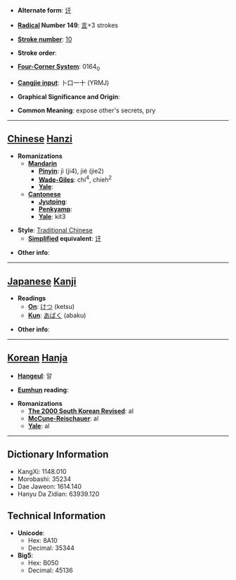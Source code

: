 * '''Alternate form''': [[讦]]

* '''[[Wiktionary:Chinese radical index| Radical]] Number 149''': [[Wiktionary:Chinese radical index 言|言]]+3 strokes

* '''[[Wiktionary:Chinese total strokes index|Stroke number]]''': [[Wiktionary:Chinese total strokes index 10|10]]

* '''Stroke order''': 

* '''[[Wiktionary:Chinese four corner index|Four-Corner System]]''': 0164<sub>0</sub>

* '''[[Wiktionary:Chinese Cangjie index|Cangjie input]]''': 卜口一十 (YRMJ)

* '''Graphical Significance and Origin''': 

* '''Common Meaning''': expose other's secrets, pry

----

== [[Chinese]] [[Hanzi]] ==

* '''Romanizations'''
** '''[[Mandarin]]'''
*** '''[[Pinyin]]''': jì (ji4), jié (jie2)
*** '''[[Wade-Giles]]''': chi<sup>4</sup>, chieh<sup>2</sup>
*** '''[[Yale]]''': 
** '''[[Cantonese]]'''
*** '''[[Jyutping]]''':
*** '''[[Penkyamp]]''': 
*** '''[[Yale]]''': kit3

* '''Style''': [[Traditional Chinese]] 
** '''[[Simplified Chinese|Simplified]] equivalent''': [[讦]]

* '''Other info''': 

----

== [[Japanese]] [[Kanji]] ==

* '''Readings'''
** '''[[On]]''': [[けつ]] (ketsu)
** '''[[Kun]]''': [[あばく]] (abaku)

* '''Other info''':  

----

== [[Korean]] [[Hanja]] ==

* '''[[Hangeul]]''': 알

* '''[[Eumhun]] reading''': 

* '''Romanizations'''
** '''[[The 2000 South Korean Revised Romanization|The 2000 South Korean Revised]]''': al
** '''[[McCune-Reischauer]]''': al
** '''[[Yale]]''': al

----

== Dictionary Information ==

* KangXi: 1148.010
* Morobashi: 35234
* Dae Jaweon: 1614.140
* Hanyu Da Zidian: 63939.120

== Technical Information ==

* '''Unicode''':
** Hex: 8A10
** Decimal: 35344
* '''Big5''':
** Hex: B050
** Decimal: 45136